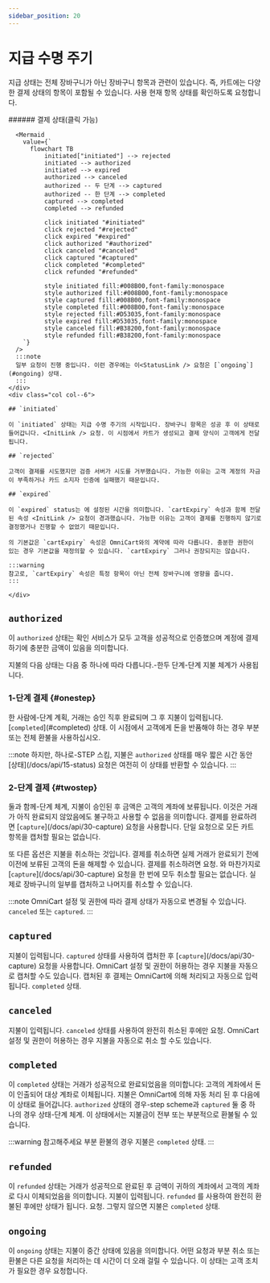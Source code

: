 ```yaml
---
sidebar_position: 20
---
```


# 지급 수명 주기

지급 상태는 전체 장바구니가 아닌 장바구니 항목과 관련이 있습니다. 즉, 카트에는 다양한 결제 상태의 항목이 포함될 수 있습니다. 사용 <StatusLink /> 현재 항목 상태를 확인하도록 요청합니다.

<!-- general info, theat a cart goes through a life cycle etc. -->

<div class="container">
  <div class="row">
    <div class="col col--6">
    ###### 결제 상태(클릭 가능) 

      <Mermaid
        value={`
          flowchart TB
              initiated["initiated"] --> rejected
              initiated --> authorized
              initiated --> expired
              authorized --> canceled
              authorized -- 두 단계 --> captured
              authorized -- 한 단계 --> completed
              captured --> completed
              completed --> refunded
              
              click initiated "#initiated"
              click rejected "#rejected"
              click expired "#expired"
              click authorized "#authorized"
              click canceled "#canceled"
              click captured "#captured"
              click completed "#completed"
              click refunded "#refunded"

              style initiated fill:#008B00,font-family:monospace
              style authorized fill:#008B00,font-family:monospace
              style captured fill:#008B00,font-family:monospace
              style completed fill:#008B00,font-family:monospace
              style rejected fill:#D53035,font-family:monospace
              style expired fill:#D53035,font-family:monospace
              style canceled fill:#B38200,font-family:monospace
              style refunded fill:#B38200,font-family:monospace
        `}
      />
      :::note 
      일부 요청이 진행 중입니다. 이런 경우에는 이<StatusLink /> 요청은 [`ongoing`](#ongoing) 상태.
      :::
    </div>
    <div class="col col--6">

    ## `initiated`

    이 `initiated` 상태는 지급 수명 주기의 시작입니다. 장바구니 항목은 성공 후 이 상태로 들어갑니다. <InitLink /> 요청. 이 시점에서 카트가 생성되고 결제 양식이 고객에게 전달됩니다.

    ## `rejected`
    
    고객이 결제를 시도했지만 검증 서버가 시도를 거부했습니다. 가능한 이유는 고객 계정의 자금이 부족하거나 카드 소지자 인증에 실패했기 때문입니다.

    ## `expired`

    이 `expired` status는 에 설정된 시간을 의미합니다. `cartExpiry` 속성과 함께 전달된 속성 <InitLink /> 요청이 경과했습니다. 가능한 이유는 고객이 결제를 진행하지 않기로 결정했거나 진행할 수 없었기 때문입니다.

    의 기본값은 `cartExpiry` 속성은 OmniCart와의 계약에 따라 다릅니다. 충분한 권한이 있는 경우 기본값을 재정의할 수 있습니다. `cartExpiry` 그러나 권장되지는 않습니다.

    :::warning
    참고로, `cartExpiry` 속성은 특정 항목이 아닌 전체 장바구니에 영향을 줍니다.
    :::

    </div>
  </div>
</div>


## `authorized`

이 `authorized` 상태는 확인 서비스가 모두 고객을 성공적으로 인증했으며 계정에 결제하기에 충분한 금액이 있음을 의미합니다.

지불의 다음 상태는 다음 중 하나에 따라 다릅니다.-한두 단계-단계 지불 체계가 사용됩니다.

### 1-단계 결제 {#onestep}

한 사람에-단계 계획, 거래는 승인 직후 완료되며 그 후 지불이 입력됩니다. [`completed`\](#completed) 상태. 이 시점에서 고객에게 돈을 반품해야 하는 경우 부분 또는 전체 환불을 사용하십시오. <SeeCancelRefund />

:::note
하지만, 하나로-STEP 스킴, 지불은 `authorized` 상태를 매우 짧은 시간 동안 [상태\](/docs/api/15-status) 요청은 여전히 이 상태를 반환할 수 있습니다.
:::

### 2-단계 결제 {#twostep}

둘과 함께-단계 체계, 지불이 승인된 후 금액은 고객의 계좌에 보류됩니다. 이것은 거래가 아직 완료되지 않았음에도 불구하고 사용할 수 없음을 의미합니다. 결제를 완료하려면 [`capture`\](/docs/api/30-capture) 요청을 사용합니다. 단일 요청으로 모든 카트 항목을 캡처할 필요는 없습니다.

또 다른 옵션은 지불을 취소하는 것입니다. 결제를 취소하면 실제 거래가 완료되기 전에 이전에 보류된 고객의 돈을 해제할 수 있습니다. 결제를 취소하려면 <CancelLink /> 요청. 와 마찬가지로 [`capture`\](/docs/api/30-capture) 요청을 한 번에 모두 취소할 필요는 없습니다. 실제로 장바구니의 일부를 캡처하고 나머지를 취소할 수 있습니다. <SeeCancelRefund />

<!--
fully or partially
-->

:::note
OmniCart 설정 및 권한에 따라 결제 상태가 자동으로 변경될 수 있습니다. `canceled` 또는 `captured`.
:::

## `captured`

지불이 입력됩니다. `captured` 상태를 사용하여 캡처한 후 [`capture`\](/docs/api/30-capture) 요청을 사용합니다. OmniCart 설정 및 권한이 허용하는 경우 지불을 자동으로 캡처할 수도 있습니다. 캡처된 후 결제는 OmniCart에 의해 처리되고 자동으로 입력됩니다. `completed` 상태.

## `canceled`

지불이 입력됩니다. `canceled` 상태를 사용하여 완전히 취소된 후에만 <CancelLink /> 요청. OmniCart 설정 및 권한이 허용하는 경우 지불을 자동으로 취소 할 수도 있습니다.

## `completed`

이 `completed` 상태는 거래가 성공적으로 완료되었음을 의미합니다: 고객의 계좌에서 돈이 인출되어 대상 계좌로 이체됩니다.  지불은 OmniCart에 의해 자동 처리 된 후 다음에이 상태로 들어갑니다. `authorized` 상태의 경우-step scheme과 `captured` 둘 중 하나의 경우 상태-단계 체계. 이 상태에서는 지불금이 전부 또는 부분적으로 환불될 수 있습니다. 

:::warning 참고해주세요
부분 환불의 경우 지불은 `completed` 상태. <SeeCancelRefund />
:::

## `refunded`

이 `refunded` 상태는 거래가 성공적으로 완료된 후 금액이 귀하의 계좌에서 고객의 계좌로 다시 이체되었음을 의미합니다. 지불이 입력됩니다. `refunded` 를 사용하여 완전히 환불된 후에만 상태가 됩니다. <RefundLink /> 요청. 그렇지 않으면 지불은 `completed` 상태. <SeeCancelRefund />

## `ongoing`

이 `ongoing` 상태는 지불이 중간 상태에 있음을 의미합니다. 어떤 <ModifyLink /> 요청과 부분 취소 또는 환불은 다른 요청을 처리하는 데 시간이 더 오래 걸릴 수 있습니다. 이 상태는 <InitLink /> 고객 조치가 필요한 경우 요청합니다.

<!--import-->
